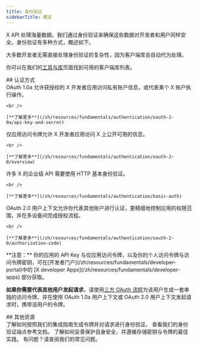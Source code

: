 ```yaml
---
title: 身份验证
sidebarTitle: 概览
---
```



X API 处理海量数据。我们通过身份验证来确保这些数据对开发者和用户同样安全。身份验证有多种方式，概述如下。

大多数开发者无需直接处理身份验证的复杂性，因为客户端库会自动代为处理。

你可以在我们的[工具与库](/zh/resources/tools-and-libraries)页面找到可用的客户端库列表。

<div id="authentication-methods">
  ## 认证方式
</div>

<CardGroup cols={2}>
  <Card title="OAuth 1.0a 用户上下文" href="/zh/resources/fundamentals/authentication/oauth-1-0a/api-key-and-secret">
    OAuth 1.0a 允许获授权的 X 开发者应用访问私有账户信息，或代表某个 X 账户执行操作。

    <br />

    [**了解更多**](/zh/resources/fundamentals/authentication/oauth-1-0a/api-key-and-secret)
  </Card>

  <Card title="仅应用" href="/zh/resources/fundamentals/authentication/oauth-2-0/overview">
    仅应用访问令牌允许 X 开发者应用访问 X 上公开可用的信息。

    <br />

    [**了解更多**](/zh/resources/fundamentals/authentication/oauth-2-0/overview)
  </Card>

  <Card title="基本身份验证" href="/zh/resources/fundamentals/authentication/basic-auth">
    许多 X 的企业级 API 需要使用 HTTP 基本身份验证。

    <br />

    [**了解更多**](/zh/resources/fundamentals/authentication/basic-auth)
  </Card>

  <Card title="OAuth 2.0 授权码流程（含 PKCE）" href="/zh/resources/fundamentals/authentication/oauth-2-0/authorization-code">
    OAuth 2.0 用户上下文允许你代表其他账户进行认证，更精细地控制应用的权限范围，并在多设备间完成授权流程。

    <br />

    [**了解更多**](/zh/resources/fundamentals/authentication/oauth-2-0/authorization-code)
  </Card>
</CardGroup>

<Note>
  **注意：**
  你的应用的 API Key 与仅应用访问令牌，以及你的个人访问令牌与访问令牌密钥，可在[开发者门户](/zh/resources/fundamentals/developer-portal)中的 [X developer Apps](/zh/resources/fundamentals/developer-apps) 部分获取。

  **如果你需要代表其他用户发起请求**，请使用[三方 OAuth 流程](https://developer.x.com/resources/fundamentals/authentication/obtaining-user-access-tokens)为该用户生成一套单独的访问令牌，并在使用 OAuth 1.0a 用户上下文或 OAuth 2.0 用户上下文发起请求时，携带该用户的令牌。
</Note>

<div id="additional-resources">
  ## 其他资源
</div>

<CardGroup cols={2}>
  <Card title="指南" href="/zh/resources/fundamentals/authentication/guides">
    了解如何按照我们的集成指南生成令牌并对请求进行身份验证。
  </Card>

  <Card title="API 参考" href="/zh/resources/fundamentals/authentication/api-reference">
    查看我们的身份验证端点参考文档。
  </Card>

  <Card title="最佳实践" href="/zh/resources/fundamentals/authentication/guides/authentication-best-practices">
    了解如何妥善保护自身安全，并遵循存储密钥与令牌的最佳实践。
  </Card>

  <Card title="常见问题" href="/zh/resources/fundamentals/authentication/faq">
    有问题？请查阅我们的常见问题。
  </Card>
</CardGroup>